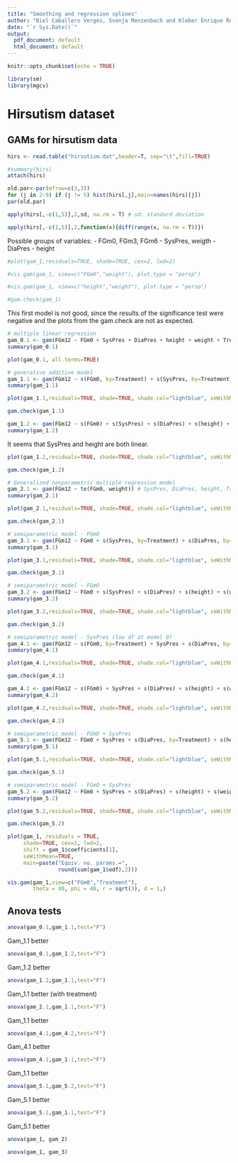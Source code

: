 ```yaml
---
title: "Smoothing and regression splines"
author: "Biel Caballero Vergés, Svenja Menzenbach and Kleber Enrique Reyes Illescas"
date: "`r Sys.Date()`"
output:
  pdf_document: default
  html_document: default
---
```


```r
knitr::opts_chunk$set(echo = TRUE)
```

```r
library(sm)
library(mgcv)
```

# Hirsutism dataset

## GAMs for hirsutism data
```r
hirs <- read.table("hirsutism.dat",header=T, sep="\t",fill=TRUE)

#summary(hirs)
attach(hirs)
```

```r
old.par<-par(mfrow=c(3,3))
for (j in 2:9) if (j != 5) hist(hirs[,j],main=names(hirs)[j])
par(old.par)
```

```r
apply(hirs[,-c(1,5)],2,sd, na.rm = T) # sd: standard deviation
```

```r
apply(hirs[,-c(1,5)],2,function(x){diff(range(x, na.rm = T))})
```

Possible groups of variables:
- FGm0, FGm3, FGm6
- SysPres, weigth
- DiaPres
- height





```r
#plot(gam_1,residuals=TRUE, shade=TRUE, cex=2, lwd=2)
```
```r
#vis.gam(gam_1, view=c("FGm0","weight"), plot.type = "persp")
```
```r
#vis.gam(gam_1, view=c("height","weight"), plot.type = "persp")
```
```r
#gam.check(gam_1)
```

This first model is not good, since the results of the significance test were negative and the plots from the gam.check are not as expected.



```r
# multiple linear regression
gam_0.1 <- gam(FGm12 ~ FGm0 + SysPres + DiaPres + height + weight + Treatment)
summary(gam_0.1)
```
```r
plot(gam_0.1, all.terms=TRUE)
```

```r
# generative additive model
gam_1.1 <- gam(FGm12 ~ s(FGm0, by=Treatment) + s(SysPres, by=Treatment) + s(DiaPres, by=Treatment) + s(height, by=Treatment) + s(weight, by=Treatment))
summary(gam_1.1)
```

```r
plot(gam_1.1,residuals=TRUE, shade=TRUE, shade.col="lightblue", seWithMean=TRUE, cex=3, lwd=2, shift= coef(gam_1.1)[1])
```
```r
gam.check(gam_1.1)
```
```r
gam_1.2 <- gam(FGm12 ~ s(FGm0) + s(SysPres) + s(DiaPres) + s(height) + s(weight), data=hirs)
summary(gam_1.2)
```
It seems that SysPres and height are both linear.

```r
plot(gam_1.2,residuals=TRUE, shade=TRUE, shade.col="lightblue", seWithMean=TRUE, cex=3, lwd=2, shift= coef(gam_1.1)[1])
```
```r
gam.check(gam_1.2)
```


```r
# Generalized nonparametric multiple regression model
gam_2.1 <- gam(FGm12 ~ te(FGm0, weight)) # SysPres, DiaPres, height, Treatment)
summary(gam_2.1)
```
```r
plot(gam_2.1,residuals=TRUE, shade=TRUE, shade.col="lightblue", seWithMean=TRUE, cex=3, lwd=2, shift= coef(gam_2.1)[1])
```
```r
gam.check(gam_2.1)
```




```r
# semiparametric model - FGmO
gam_3.1 <- gam(FGm12 ~ FGm0 + s(SysPres, by=Treatment) + s(DiaPres, by=Treatment) + s(height, by=Treatment) + s(weight, by=Treatment))
summary(gam_3.1)
```

```r
plot(gam_3.1,residuals=TRUE, shade=TRUE, shade.col="lightblue", seWithMean=TRUE, cex=3, lwd=2, shift= coef(gam_3.1)[1])
```
```r
gam.check(gam_3.1)
```
```r
# semiparametric model - FGmO
gam_3.2 <- gam(FGm12 ~ FGm0 + s(SysPres) + s(DiaPres) + s(height) + s(weight))
summary(gam_3.2)
```

```r
plot(gam_3.2,residuals=TRUE, shade=TRUE, shade.col="lightblue", seWithMean=TRUE, cex=3, lwd=2, shift= coef(gam_3.2)[1])
```
```r
gam.check(gam_3.2)
```

```r
# semiparametric model - SysPres (low df at model 0)
gam_4.1 <- gam(FGm12 ~ s(FGm0, by=Treatment) + SysPres + s(DiaPres, by=Treatment) + s(height, by=Treatment) + s(weight, by=Treatment))
summary(gam_4.1)
```
```r
plot(gam_4.1,residuals=TRUE, shade=TRUE, shade.col="lightblue", seWithMean=TRUE, cex=3, lwd=2, shift= coef(gam_4.1)[1])
```
```r
gam.check(gam_4.1)
```
```r
gam_4.2 <- gam(FGm12 ~ s(FGm0) + SysPres + s(DiaPres) + s(height) + s(weight))
summary(gam_4.2)
```
```r
plot(gam_4.2,residuals=TRUE, shade=TRUE, shade.col="lightblue", seWithMean=TRUE, cex=3, lwd=2, shift= coef(gam_4.1)[1])
```
```r
gam.check(gam_4.2)
```

```r
# semiparametric model - FGmO + SysPres
gam_5.1 <- gam(FGm12 ~ FGm0 + SysPres + s(DiaPres, by=Treatment) + s(height, by=Treatment) + s(weight, by=Treatment))
summary(gam_5.1)
```
```r
plot(gam_5.1,residuals=TRUE, shade=TRUE, shade.col="lightblue", seWithMean=TRUE, cex=3, lwd=2, shift= coef(gam_5.1)[1])
```
```r
gam.check(gam_5.1)
```

```r
# semiparametric model - FGmO + SysPres
gam_5.2 <- gam(FGm12 ~ FGm0 + SysPres + s(DiaPres) + s(height) + s(weight))
summary(gam_5.2)
```
```r
plot(gam_5.2,residuals=TRUE, shade=TRUE, shade.col="lightblue", seWithMean=TRUE, cex=3, lwd=2, shift= coef(gam_5.2)[1])
```
```r
gam.check(gam_5.2)
```


```r
plot(gam_1, residuals = TRUE,
     shade=TRUE, cex=2, lwd=2, 
     shift = gam_1$coefficients[1],
     seWithMean=TRUE,
     main=paste("Equiv. no. params.=",
                round(sum(gam_1$edf),2)))
```
```r
vis.gam(gam_1,view=c("FGm0","Treatment"),
        theta = 40, phi = 40, r = sqrt(3), d = 1,)
```


## Anova tests

```r
anova(gam_0.1,gam_1.1,test="F")
```
Gam_1.1 better
```r
anova(gam_0.1,gam_1.2,test="F")
```
Gam_1.2 better
```r
anova(gam_1.2,gam_1.1,test="F")
```
Gam_1.1 better (with treatment)
```r
anova(gam_2.1,gam_1.1,test="F")
```

Gam_1.1 better
```r
anova(gam_4.1,gam_4.2,test="F")
```

Gam_4.1 better

```r
anova(gam_4.1,gam_1.1,test="F")
```
Gam_1.1 better

```r
anova(gam_5.1,gam_5.2,test="F")
```
Gam_5.1 better

```r
anova(gam_5.1,gam_1.1,test="F")
```
Gam_5.1 better


```r
anova(gam_1, gam_2)
```
```r
anova(gam_1, gam_3)
```















